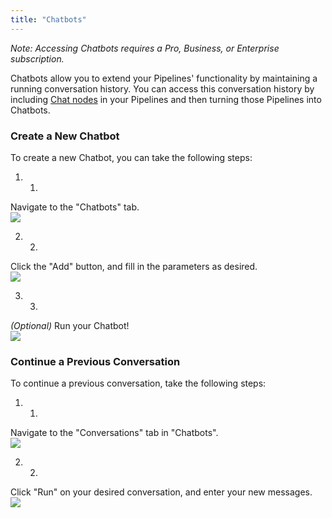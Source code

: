 ```yaml
---
title: "Chatbots"
---
```


_Note: Accessing Chatbots requires a Pro, Business, or Enterprise subscription._

Chatbots allow you to extend your Pipelines' functionality by maintaining a running conversation history. You can access this conversation history by including [Chat nodes](/vectorshift/platform/pipelines/chat) in your Pipelines and then turning those Pipelines into Chatbots.

### Create a New Chatbot

To create a new Chatbot, you can take the following steps:

1. 1.  
Navigate to the "Chatbots" tab.  
![](/images/vectorshift/platform/Chatbot%20Create%20Demo%20(Part%201).gif)

2. 2.  
Click the "Add" button, and fill in the parameters as desired.  
![](/images/vectorshift/platform/Chatbot%20Create%20Demo%20(Part%202).gif)

3. 3.  
_(Optional)_ Run your Chatbot!  
![](/images/vectorshift/platform/Chatbot%20Create%20Demo%20(Part%203).gif)

### Continue a Previous Conversation

To continue a previous conversation, take the following steps:

1. 1.  
Navigate to the "Conversations" tab in "Chatbots".  
![](/images/vectorshift/platform/Chatbot%20Conversation%20Demo%20(Part%201).gif)

2. 2.  
Click "Run" on your desired conversation, and enter your new messages.  
![](/images/vectorshift/platform/Chatbot%20Conversation%20Demo%20(Part%202).gif)